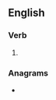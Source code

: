 ==English==

===Verb===
{{head|en|verb form}}

# {{en-past of|waddle}}

===Anagrams===
* {{l|en|dawdled}}